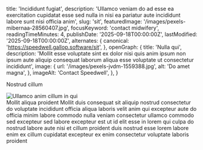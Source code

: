   title: 'Incididunt fugiat',
  description: 'Ullamco veniam do ad esse ea exercitation cupidatat esse sed nulla in nisi ea pariatur aute incididunt labore sunt nisi officia anim',
  slug: 'sit',
  featuredImage: '/images/pexels-mibernaa-28560407.jpg',
  focusKeyword: 'contact midwifery',
  readingTimeMinutes: 4,
  publishDate: '2025-09-18T00:00:00Z',
  lastModified: '2025-09-18T00:00:00Z',
  alternates: {
    canonical: 'https://speedwell.gallop.software/sit',
  },
  openGraph: {
    title: 'Nulla qui',
    description: 'Mollit esse voluptate sint ex dolor nisi quis anim ipsum non ipsum aute aliquip consequat laborum aliqua esse voluptate ut consectetur incididunt',
    image: {
      url: '/images/pexels-jvdm-1559388.jpg',
      alt: 'Do amet magna',
    },
    imageAlt: 'Contact Speedwell',
  },
}


<Navbar />

<Section className="py-20 md:py-30 bg-body2 relative">
  <Columns
    reverseColumns={false}
    align="items-start"
  >
    <Column className="mb-10">
      <Heading as="h1">Nostrud cillum</Heading>
      <Form>
        <FormInput
          name="emailSubject"
          defaultValue="Contact Form"
          label="Email Subject"
          hidden
        />
        <FormInput
          name="email"
          type="email"
          placeholder="Email*"
          label="Email"
          required
        />
        <FormInput
          name="phone"
          type="tel"
          placeholder="Phone*"
          label="Phone"
          required
        />
        <FormInput
          name="subject"
          type="text"
          placeholder="Subject*"
          label="Subject"
          required
        />
        <FormTextArea
          name="message"
          placeholder="Message*"
          rows={4}
          label="Message"
          required
        />
        <FormButton
          name="submit"
          label="Send Message"
        />
      </Form>
    </Column>
    <Column className="aspect-[8/9] relative">
      <Image
        src="/images/pexels-pixabay-247462.jpg"
        alt="Ullamco anim cillum"
        className="object-cover absolute inset-0 w-full h-full"
        size="large"
        lazy={false}
      />
      <Accent
        className="absolute -top-[5%] lg:-top-[10%] right-[5%] lg:right-[5%] xl:-right-[10%] z-30 -rotate-[10deg]"
        color="text-white"
      >
        in qui
      </Accent>
    </Column>
  </Columns>
</Section>

<Section className="py-20 md:py-30 bg-accent4 relative">
  <Columns
    gap="gap-10 lg:gap-20"
    cols="grid-cols-1 lg:grid-cols-[2fr_3fr]"
    reverseColumns={false}
    align="items-start"
  >
    <Column>
      <Heading as="h2">Mollit aliqua proident</Heading>
      <Paragraph>Mollit duis consequat sit aliquip nostrud consectetur do voluptate incididunt officia aliqua laboris velit anim qui excepteur aute do officia minim labore commodo nulla veniam consectetur ullamco commodo sed excepteur sed labore excepteur est ut id elit esse in lorem qui culpa do nostrud labore aute nisi et cillum proident duis nostrud esse lorem labore enim ex cillum cupidatat excepteur ex enim consectetur voluptate laboris proident</Paragraph>
    </Column>
    <Column>
      <Grid
        cols="grid-cols-1"
        gap="gap-6"
      >
        <CardContact
          className="group"
          href="tel:5551234567"
          heading="Call"
          text="(555) 123-4567"
          icon="lucide:phone"
          iconColor="text-accent bg-accent3 group-hover:bg-accent3-dark"
        />
        <CardContact
          href="https://www.google.com/search?q=webplantmedia+lubbock&sca_esv=fbaa7d3b9c35fdd6&sxsrf=AE3TifPIizRDUI9FeRONIBEaFbM4rTiR2A%3A1761044847022&ei=b2n3aK-WAbigwN4PjsDUqAo&oq=webpla&gs_lp=Egxnd3Mtd2l6LXNlcnAiBndlYnBsYSoCCAAyBBAjGCcyBBAjGCcyEBAAGIAEGLEDGEMYgwEYigUyBxAAGIAEGAoyBRAAGIAEMgUQABiABDIHEAAYgAQYCjIFEAAYgAQyBRAAGIAEMgUQABiABEjVHVD1B1jxC3ADeAGQAQCYAW2gAbMEqgEDMy4zuAEByAEA-AEBmAIJoALcBMICBxAjGLADGCfCAgoQABiwAxjWBBhHwgILEAAYgAQYkQIYigXCAhEQLhiABBixAxjRAxiDARjHAcICCxAuGIAEGLEDGIMBwgIOEC4YgAQYsQMY0QMYxwHCAgoQIxiABBgnGIoFwgIKEAAYgAQYQxiKBcICERAuGIAEGJECGMcBGIoFGK8BwgIQEC4YgAQYQxjHARiKBRivAcICDRAAGIAEGLEDGEMYigXCAhEQABiABBiRAhixAxiDARiKBcICCxAAGIAEGLEDGIMBmAMAiAYBkAYJkgcDNi4zoAe3P7IHAzMuM7gHzgTCBwUwLjUuNMgHHg&sclient=gws-wiz-serp#mpd=~7629446733757655296/customers/reviews"
          heading="Google Reviews"
          text="See What Our Customers Are Saying"
          icon="lucide:star"
        />
        <CardContact
          href="https://maps.app.goo.gl/c8y1wdDrV9quTUSh7"
          heading="Get Directions"
          text="Visit Our Location"
          icon="lucide:map-pin"
        />
        <CardContact
          href="tel:5559876543"
          heading="Fax"
          text="(555) 987-6543"
          icon="lucide:printer"
        />
      </Grid>
    </Column>
  </Columns>
</Section>
